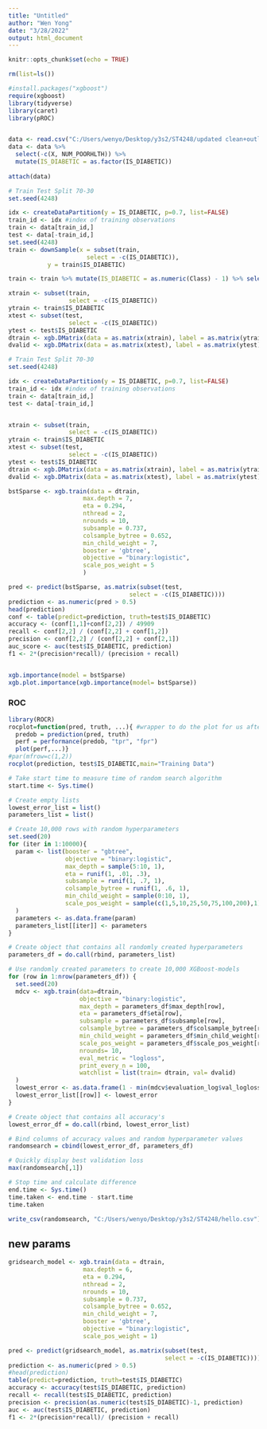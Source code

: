 ---
title: "Untitled"
author: "Wen Yong"
date: "3/28/2022"
output: html_document
---

```{r setup, include=FALSE}
knitr::opts_chunk$set(echo = TRUE)
```

```{r}
rm(list=ls())

#install.packages("xgboost")
require(xgboost)
library(tidyverse)
library(caret)
library(pROC)


data <- read.csv("C:/Users/wenyo/Desktop/y3s2/ST4248/updated clean+outliersremoved.csv")
data <- data %>% 
  select(-c(X, NUM_POORHLTH)) %>%
  mutate(IS_DIABETIC = as.factor(IS_DIABETIC))
 
attach(data)
```

```{r}
# Train Test Split 70-30
set.seed(4248)

idx <- createDataPartition(y = IS_DIABETIC, p=0.7, list=FALSE)
train_id <- idx #index of training observations
train <- data[train_id,]
test <- data[-train_id,]
set.seed(4248)
train <- downSample(x = subset(train, 
                      select = -c(IS_DIABETIC)),
           y = train$IS_DIABETIC)

train <- train %>% mutate(IS_DIABETIC = as.numeric(Class) - 1) %>% select(-c(Class))

xtrain <- subset(train, 
                 select = -c(IS_DIABETIC))
ytrain <- train$IS_DIABETIC
xtest <- subset(test, 
                 select = -c(IS_DIABETIC))
ytest <- test$IS_DIABETIC
dtrain <- xgb.DMatrix(data = as.matrix(xtrain), label = as.matrix(ytrain)) 
dvalid <- xgb.DMatrix(data = as.matrix(xtest), label = as.matrix(ytest)) 
```

```{r}
# Train Test Split 70-30
set.seed(4248)

idx <- createDataPartition(y = IS_DIABETIC, p=0.7, list=FALSE)
train_id <- idx #index of training observations
train <- data[train_id,]
test <- data[-train_id,]


xtrain <- subset(train, 
                 select = -c(IS_DIABETIC))
ytrain <- train$IS_DIABETIC
xtest <- subset(test, 
                 select = -c(IS_DIABETIC))
ytest <- test$IS_DIABETIC
dtrain <- xgb.DMatrix(data = as.matrix(xtrain), label = as.matrix(ytrain)) 
dvalid <- xgb.DMatrix(data = as.matrix(xtest), label = as.matrix(ytest)) 

bstSparse <- xgb.train(data = dtrain, 
                     max.depth = 7, 
                     eta = 0.294, 
                     nthread = 2, 
                     nrounds = 10,
                     subsample = 0.737,
                     colsample_bytree = 0.652,
                     min_child_weight = 7,
                     booster = 'gbtree',
                     objective = "binary:logistic",
                     scale_pos_weight = 5
                     )

pred <- predict(bstSparse, as.matrix(subset(test, 
                                  select = -c(IS_DIABETIC))))
prediction <- as.numeric(pred > 0.5)
head(prediction)
conf <- table(predict=prediction, truth=test$IS_DIABETIC)
accuracy <- (conf[1,1]+conf[2,2]) / 49909
recall <- conf[2,2] / (conf[2,2] + conf[1,2])
precision <- conf[2,2] / (conf[2,2] + conf[2,1])
auc_score <- auc(test$IS_DIABETIC, prediction)
f1 <- 2*(precision*recall)/ (precision + recall)


xgb.importance(model = bstSparse)
xgb.plot.importance(xgb.importance(model= bstSparse))
```

### ROC
```{r}
library(ROCR)
rocplot=function(pred, truth, ...){ #wrapper to do the plot for us after we give it the pred and truth
  predob = prediction(pred, truth)
  perf = performance(predob, "tpr", "fpr")
  plot(perf,...)}
#par(mfrow=c(1,2))
rocplot(prediction, test$IS_DIABETIC,main="Training Data")
```

```{r}
# Take start time to measure time of random search algorithm
start.time <- Sys.time()

# Create empty lists
lowest_error_list = list()
parameters_list = list()

# Create 10,000 rows with random hyperparameters
set.seed(20)
for (iter in 1:10000){
  param <- list(booster = "gbtree",
                objective = "binary:logistic",
                max_depth = sample(5:10, 1),
                eta = runif(1, .01, .3),
                subsample = runif(1, .7, 1),
                colsample_bytree = runif(1, .6, 1),
                min_child_weight = sample(0:10, 1),
                scale_pos_weight = sample(c(1,5,10,25,50,75,100,200),1)
  )
  parameters <- as.data.frame(param)
  parameters_list[[iter]] <- parameters
}

# Create object that contains all randomly created hyperparameters
parameters_df = do.call(rbind, parameters_list)

# Use randomly created parameters to create 10,000 XGBoost-models
for (row in 1:nrow(parameters_df)) {
  set.seed(20)
  mdcv <- xgb.train(data=dtrain,
                    objective = "binary:logistic",
                    max_depth = parameters_df$max_depth[row],
                    eta = parameters_df$eta[row],
                    subsample = parameters_df$subsample[row],
                    colsample_bytree = parameters_df$colsample_bytree[row],
                    min_child_weight = parameters_df$min_child_weight[row],
                    scale_pos_weight = parameters_df$scale_pos_weight[row],
                    nrounds= 10,
                    eval_metric = "logloss",
                    print_every_n = 100,
                    watchlist = list(train= dtrain, val= dvalid)
  )
  lowest_error <- as.data.frame(1 - min(mdcv$evaluation_log$val_logloss))
  lowest_error_list[[row]] <- lowest_error
}

# Create object that contains all accuracy's
lowest_error_df = do.call(rbind, lowest_error_list)

# Bind columns of accuracy values and random hyperparameter values
randomsearch = cbind(lowest_error_df, parameters_df)

# Quickly display best validation loss
max(randomsearch[,1])

# Stop time and calculate difference
end.time <- Sys.time()
time.taken <- end.time - start.time
time.taken

write_csv(randomsearch, "C:/Users/wenyo/Desktop/y3s2/ST4248/hello.csv")
```


## new params 
```{r}

gridsearch_model <- xgb.train(data = dtrain, 
                     max.depth = 6, 
                     eta = 0.294, 
                     nthread = 2, 
                     nrounds = 10,
                     subsample = 0.737,
                     colsample_bytree = 0.652,
                     min_child_weight = 7,
                     booster = 'gbtree',
                     objective = "binary:logistic",
                     scale_pos_weight = 1)

pred <- predict(gridsearch_model, as.matrix(subset(test, 
                                            select = -c(IS_DIABETIC))))
prediction <- as.numeric(pred > 0.5)
#head(prediction)
table(predict=prediction, truth=test$IS_DIABETIC)
accuracy <- accuracy(test$IS_DIABETIC, prediction)
recall <- recall(test$IS_DIABETIC, prediction)
precision <- precision(as.numeric(test$IS_DIABETIC)-1, prediction)
auc <- auc(test$IS_DIABETIC, prediction)
f1 <- 2*(precision*recall)/ (precision + recall)
```